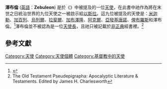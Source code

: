 '''澤布倫''' ([[英語|英語]]：'''Zebuleon''') 是於《{{tsl|en|Greek Apocalypse of Ezra|希臘語以斯拉啟示錄}}》中被提及的一位[[天使|天使]]，在此書中祂作為將在末世之日統治世界的九位天使之一被啟示給[[以斯拉|以斯拉]]。這九位被提及的天使是：[[米迦勒|米迦勒]]、[[加百列|加百列]]、[[烏列爾|烏列爾]]、[[拉斐爾_(天使)|拉斐爾]]、[[加布澤隆|加布澤隆]]、[[阿克爾_(天使)|阿克爾]]、[[亞發基唐諾|亞發基唐諾]]、[[俾布羅斯|俾布羅斯]]和澤布倫。<ref>{{cite book |last1=Walker |first1=Alexander |editor1-first=Alexander |editor1-last=Roberts |others=James Donaldson and A. Cleveland Coxe |title=Ante-Nicene Fathers: The Writings of the Fathers Down to A.D. 325 |url=http://www.newadvent.org/fathers/0829.htm |accessdate=October 20, 2011 |volume=8 |year=1886 |publisher=Christian Literature Publishing Co. |location=Buffalo, NY |language= |quote=Do you know, Esdras, the names of the angels at the end of the world? Michael, Gabriel, Uriel, Raphael, Gabuthelon, Aker, Arphugitonos, Beburos, Zebuleon. |archive-date=2016-03-03 |archive-url=https://web.archive.org/web/20160303200553/http://www.newadvent.org/fathers/0829.htm |dead-url=no }}</ref>澤布倫並不被認為是一位[[天使長|天使長]]，且祂只被記載於[[偽典|非正典]]經書裡。<ref>The Old Testament Pseudepigrapha: Apocalyptic Literature & Testaments. Edited by James H. Charlesworth</ref>

== 參考文獻 ==
{{Reflist}}

[[Category:天使|Category:天使]]
[[Category:天使個體|Category:天使個體]]
[[Category:基督教中的天使|Category:基督教中的天使]]